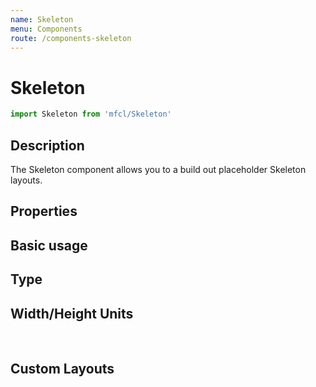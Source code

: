 ```yaml
---
name: Skeleton
menu: Components
route: /components-skeleton
---
```



# Skeleton

```javascript
import Skeleton from 'mfcl/Skeleton'
```

## Description

The Skeleton component allows you to a build out placeholder Skeleton layouts.

## Properties

<Props of={Skeleton} />

## Basic usage

<Playground>
  <Skeleton width="25%" />
  <Skeleton width="50%" />
  <Skeleton width="75%" />
  <Skeleton />
</Playground>

## Type

<Playground>
  <Skeleton type="text" />
  <Skeleton type="image" />
  <Skeleton type="button" />
  <Skeleton type="button-secondary" />
</Playground>

## Width/Height Units

<Playground>
  <Skeleton type="text" width={25} />
  <Skeleton type="text" width="25" />
  <Skeleton type="text" width="25px" />
  <Skeleton type="text" width="25%" />
  <Skeleton type="text" width="10em" />
  <br />
  <div style={{ height: '200px' }}>
    <Skeleton type="text" height={10} />
    <Skeleton type="text" height="10" />
    <Skeleton type="text" height="10px" />
    <Skeleton type="text" height="10%" />
    <Skeleton type="text" height="5em" />
  </div>
</Playground>

## Custom Layouts

<Playground>
  <Row>
    <div style={{ width: '30%' }}>
      <Skeleton type="image" width="100%" />
      <Skeleton width="100%" />
      <Skeleton width="66%" />
    </div>
    <div style={{ width: '30%' }}>
      <Skeleton type="image" width="100%" />
      <Skeleton width="100%" />
      <Skeleton width="66%" />
    </div>
    <div style={{ width: '30%' }}>
      <Skeleton type="image" width="100%" />
      <Skeleton width="100%" />
      <Skeleton width="66%" />
    </div>
  </Row>
  <Skeleton type="text" height="10px" style={{ marginBottom: '15px' }} />
  <Row justifyContent="center">
    <Skeleton circle type="text" width="50px" height="60px" style={{ marginRight: '15px' }} />
    <Skeleton width="66%" />
    <Skeleton type="image" width="100%" />
    <Skeleton type="button" width="100%" />
  </Row>
  <Skeleton type="text" height="10px" style={{ marginBottom: '15px' }} />
  <div style={{ display: 'flex', justifyContent: 'space-between' }}>
    <Skeleton type="image" width="33%" style={{ marginRight: '15px' }} />
    <div style={{ width: '66%' }}>
      <Row justifyContent="space-between">
        <Skeleton circle type="text" width="35px" height="35px" style={{ marginRight: '15px' }} />
        <Skeleton type="text" width="60%" />
      </Row>
      <Skeleton type="text" width="75%" />
      <Skeleton type="text" width="33%" />
    </div>
  </div>
</Playground>
